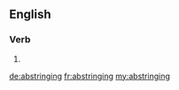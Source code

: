 ==English==

===Verb===
{{head|en}}

# {{present participle of|abstringe}}

[[de:abstringing]]
[[fr:abstringing]]
[[my:abstringing]]